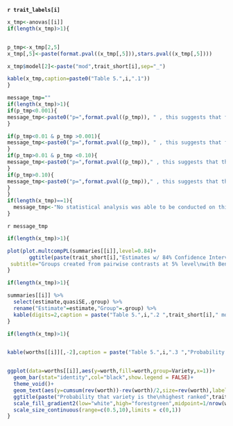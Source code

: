 **`r trait_labels[i]`**


```r
x_tmp<-anovas[[i]]
if(length(x_tmp)>1){


p_tmp<-x_tmp[2,5]
x_tmp[,5]<-paste(format.pval((x_tmp[,5])),stars.pval((x_tmp[,5])))

x_tmp$model[2]<-paste("mod",trait_short[i],sep="_")

kable(x_tmp,caption=paste0("Table 5.",i,".1"))
}
```

```r
message_tmp=""
if(length(x_tmp)>1){
if(p_tmp<0.001){
message_tmp<-paste0("p=",format.pval((p_tmp)), " , this suggests that from the experiment shows there is strong evidence of a difference between ", option)
}

if(p_tmp<0.01 & p_tmp >0.001){
message_tmp<-paste0("p=",format.pval((p_tmp)), " , this suggests that from the experiment shows there is evidence of a difference between ", option)
}
if(p_tmp>0.01 & p_tmp <0.10){
message_tmp<-paste0("p=",format.pval((p_tmp))," , this suggests that the experiment shows there may be some evidence of a difference between ", options)  
}
if(p_tmp>0.10){
message_tmp<-paste0("p=",format.pval((p_tmp))," , this suggests that there is not enough evidence to conclude that there are differences between ", options)  
}
}
if(length(x_tmp)==1){
  message_tmp<-"No statistical analysis was able to be conducted on this trait."
}
```

`r message_tmp`

```r

if(length(x_tmp)>1){

plot(plot.multcompPL(summaries[[i]],level=0.84)+
       ggtitle(paste(trait_short[i],"Estimates w/ 84% Confidence Intervals"),
 subtitle="Groups created from pairwise contrasts at 5% level\nwith Benjamini & Hochberg adjustment"))
}
```

```r
if(length(x_tmp)>1){

summaries[[i]] %>% 
  select(estimate,quasiSE,.group) %>%
  rename("Estimate"=estimate,"Group"=.group) %>% 
  kable(digits=2,caption = paste("Table 5.",i,".2 ",trait_short[i]," model parameter estimates"))
}
```

```r
if(length(x_tmp)>1){


kable(worths[[i]][,-2],caption = paste("Table 5.",i,".3 ","Probability of being highest ranked: ",trait_short[i]))


ggplot(data=worths[[i]],aes(y=worth,fill=worth,group=Variety,x=1))+
  geom_bar(stat="identity",col="black",show.legend = FALSE)+
  theme_void()+
  geom_text(aes(y=cumsum(rev(worth))-rev(worth)/2,size=rev(worth),label=rev(paste(Variety,percent(worth),sep=": "))),show.legend = FALSE,fontface=2)+
  ggtitle(paste("Probability that variety is the\nhighest ranked",trait_short[i]))+
  scale_fill_gradient2(low="white",high="forestgreen",midpoint=1/nrow(worthscaled))  +
  scale_size_continuous(range=c(0.5,10),limits = c(0,1))
}
```
